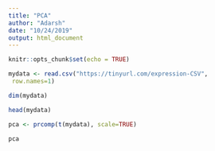 ```yaml
---
title: "PCA"
author: "Adarsh"
date: "10/24/2019"
output: html_document
---
```


```r
knitr::opts_chunk$set(echo = TRUE)
```

```r
mydata <- read.csv("https://tinyurl.com/expression-CSV",
 row.names=1)
```

```r
dim(mydata)
```

```r
head(mydata)
```


```r
pca <- prcomp(t(mydata), scale=TRUE) 
```

```r
pca 
```


